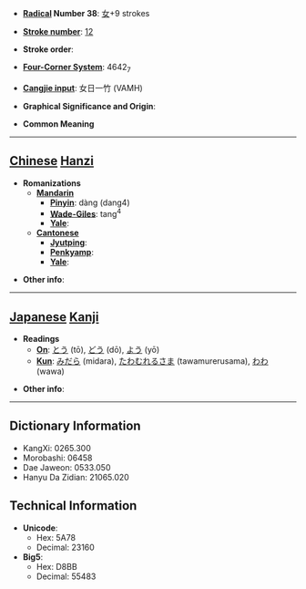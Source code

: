 * '''[[Wiktionary:Chinese radical index| Radical]] Number 38''': [[Wiktionary:Chinese radical index 女|女]]+9 strokes

* '''[[Wiktionary:Chinese total strokes index|Stroke number]]''': [[Wiktionary:Chinese total strokes index 12|12]]

* '''Stroke order''': 

* '''[[Wiktionary:Chinese four corner index|Four-Corner System]]''': 4642<sub>7</sub>

* '''[[Wiktionary:Chinese Cangjie index|Cangjie input]]''': 女日一竹 (VAMH)

* '''Graphical Significance and Origin''': 

* '''Common Meaning'''

----

== [[Chinese]] [[Hanzi]] ==

* '''Romanizations'''
** '''[[Mandarin]]'''
*** '''[[Pinyin]]''': dàng (dang4)
*** '''[[Wade-Giles]]''': tang<sup>4</sup>
*** '''[[Yale]]''': 
** '''[[Cantonese]]'''
*** '''[[Jyutping]]''':
*** '''[[Penkyamp]]''': 
*** '''[[Yale]]''': 

* '''Other info''': 

----

== [[Japanese]] [[Kanji]] ==

* '''Readings'''
** '''[[On]]''': [[とう]] (tō), [[どう]] (dō), [[よう]] (yō)
** '''[[Kun]]''': [[みだら]] (midara), [[たわむれるさま]] (tawamurerusama), [[わわ]] (wawa)

* '''Other info''':  

----

== Dictionary Information ==

* KangXi: 0265.300
* Morobashi: 06458
* Dae Jaweon: 0533.050
* Hanyu Da Zidian: 21065.020

== Technical Information ==

* '''Unicode''':
** Hex: 5A78
** Decimal: 23160
* '''Big5''':
** Hex: D8BB
** Decimal: 55483